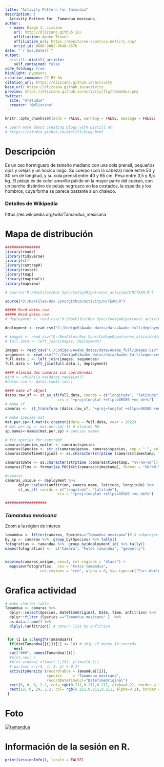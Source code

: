 ```yaml
---
title: "Activity Pattern for tamandua"
description: |
  Activity Pattern for _Tamandua mexicana_
author:
  - name: Diego J. Lizcano  
    url: http://dlizcano.github.io/
    affiliation: Awake Travel
    affiliation_url: https://monitoreo-acustico.netlify.app/
    orcid_id: 0000-0002-9648-0576
date: "`r Sys.Date()`"
output:
  distill::distill_article:
    self_contained: false
code_folding: true
highlight: pygments
creative_commons: CC BY-SA
citation_url: https://dlizcano.github.io/activity
base_url: https://dlizcano.github.io/activity
preview: https://dlizcano.github.io/activity/fig/tamandua.png
twitter:
  site: "@rstudio"
  creator: "@dlizcano"
---
```



```r
knitr::opts_chunk$set(echo = FALSE, warning = FALSE, message = FALSE)

# Learn more about creating blogs with Distill at:
# https://rstudio.github.io/distill/blog.html

```


# Descripción

Es un oso hormiguero de tamaño mediano con una cola prensil, pequeños ojos y orejas y un hocico largo. Su cuerpo (con la cabeza) mide entre 50 y 80 cm de longitud, y su cola prensil entre 40 y 65 cm. Pesa entre 3,5 y 8,5 kg. El pelaje es de color amarillo pálido en la mayor parte del cuerpo, con un parche distintivo de pelaje negruzco en los costados, la espalda y los hombros, cuya forma se parece bastante a un chaleco.

### Detalles de Wikipedia

https://es.wikipedia.org/wiki/Tamandua_mexicana

# Mapa de distribución

```r


################
library(readr)
library(tidyverse)
library(sf)
library(camtrapR)
library(raster)
library(tmap)
library(tmaptools)
library(mapview)

# source("D:/BoxFiles/Box Sync/CodigoR/patrones_actividad/R/TEAM.R")

source("D:/BoxFiles/Box Sync/github/activity/R/TEAM.R")

##### Read datos.raw
##### Read datos.raw
# deployment <- read_csv("D:/BoxFiles/Box Sync/CodigoR/patrones_actividad/data/deployments.csv")

deployment <- read_csv("C:/CodigoR/Awake_datos/data/Awake_full/deployments.csv")

# images <- read_csv("D:/BoxFiles/Box Sync/CodigoR/patrones_actividad/data/images.csv")
# full.data <- left_join(images, deployment)

images <- read_csv("C:/CodigoR/Awake_datos/data/Awake_full/images.csv")
sequences <- read_csv("C:/CodigoR/Awake_datos/data/Awake_full/sequences.csv")
full.data.1 <- left_join(images, sequences)
full.data <- left_join(full.data.1, deployment)

#### elimina dos camaras sin coordenadas
#ind <- which(is.na(datos.raw1$Lat))
#datos.raw <- datos.raw1[-ind,]

#### make sf object
datos.raw_sf <- st_as_sf(full.data, coords = c("longitude", "latitude"), 
                        crs = "+proj=longlat +ellps=GRS80 +no_defs")
# make sf
camaras <-  st_transform (datos.raw_sf, "+proj=longlat +ellps=GRS80 +no_defs") 

# make species mat
mat.per.sp<-f.matrix.creator2(data = full.data, year = 2022)
# mat.per.sp <- mat.per.sp[-1] # elimina NA 
sp.names<-names(mat.per.sp) # species names

# fix species for camtrapR
camaras$species_epitet <- camaras$species
camaras$Species <- str_c(camaras$genus, camaras$species, sep = " ", collapse = NULL)
camaras$DateTimeOriginal <- as.character(strptime (camaras$timestamp, "%Y-%m-%d %H:%M:%S"))#sub(" UTC", "", camaras$timestamp) # remove the UTC

camaras$Date <- as.character(strptime (camaras$timestamp, "%Y-%m-%d"))
camaras$Time <- format(as.POSIXct(camaras$timestamp), format = "%H:%M:%S")

#camaras
camaras_unique <- deployment %>%
      dplyr::select(anfitrion, camera_name, latitude, longitude) %>%  
      st_as_sf( coords = c("longitude", "latitude"), 
                        crs = "+proj=longlat +ellps=GRS80 +no_defs")

###################


```


### _Tamandua mexicana_

Zoom a la region de interes

```r

tamandua <- filter(camaras, Species=="Tamandua mexicana")# & subproject_name=="El Escondite")
by_sp <- camaras %>%  group_by(Species) %>% tally()
fotografias <- tamandua %>%  group_by(deployment_id) %>% tally()
names(fotografias) <-  c("Camara", "Fotos tamandua", "geometry")


mapview(camaras_unique, cex=1, col.regions = "black") + 
  mapview(fotografias,  cex = "Fotos tamandua",
                col.regions = "red", alpha = 0, map.types=c("Esri.WorldImagery", "OpenTopoMap"))

```


# Grafica actividad

```r


# make shorter table
Tamandua <- camaras %>% 
  dplyr::select(Species, DateTimeOriginal, Date, Time, anfitrion) %>% 
  dplyr::filter (Species =="Tamandua mexicana" )  %>%  
  as.data.frame() %>% 
  dlply(.(anfitrion)) # return list by anfitrion


 for (i in 1:length(Tamandua)){
  if(dim(Tamandua[[i]])[1] <= 10) # skip if menos 10 records
    next
  cat("###", names(Tamandua)[i])
  #plot.new( )
  #plot.window( xlim=c(-1,25), ylim=c(0,1))
  # par(mar = c(5, 4, 3, 3) + 0.1)
  activityDensity (recordTable = Tamandua[[i]],
                   species     = "Tamandua mexicana",
                   recordDateTimeCol="DateTimeOriginal") 
  rect(0, 0, 6, 2.2, col= rgb(0.211,0.211,0.211, alpha=0.2), border = "transparent")
  rect(18, 0, 24, 2.2, col= rgb(0.211,0.211,0.211, alpha=0.2), border = "transparent")
 }


```

# Foto

 [![tamandua](https://dlizcano.github.io/activity/fig/tamandua_mexicana_small.jpg)]( https://dlizcano.github.io/activity/fig/tamandua_mexicana_large.jpg)

# Información de la sesión en R.

```r
print(sessionInfo(), locale = FALSE)
```

